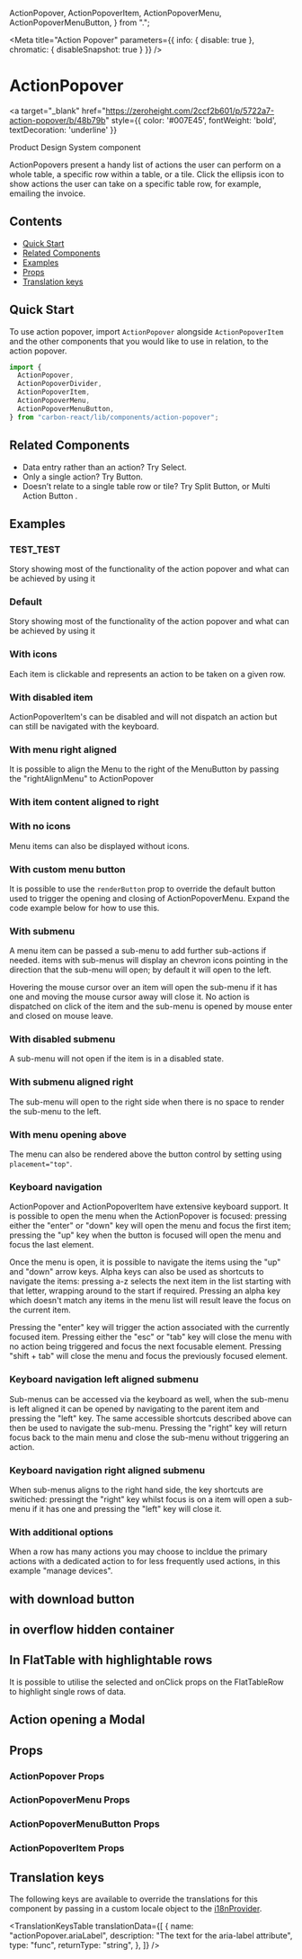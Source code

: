   ActionPopover,
  ActionPopoverItem,
  ActionPopoverMenu,
  ActionPopoverMenuButton,
} from ".";


<Meta
  title="Action Popover"
  parameters={{ info: { disable: true }, chromatic: { disableSnapshot: true } }}
/>

# ActionPopover

<a
  target="_blank"
  href="https://zeroheight.com/2ccf2b601/p/5722a7-action-popover/b/48b79b"
  style={{ color: '#007E45', fontWeight: 'bold', textDecoration: 'underline' }}
>
  Product Design System component 
</a>

ActionPopovers present a handy list of actions the user can perform on a whole table, a specific row within a table, or a tile.
Click the ellipsis icon to show actions the user can take on a specific table row, for example, emailing the invoice.

## Contents

- [Quick Start](#quick-start)
- [Related Components](#related-components)
- [Examples](#examples)
- [Props](#props)
- [Translation keys](#translation-keys)

## Quick Start

To use action popover, import `ActionPopover` alongside `ActionPopoverItem` and the other components that you would like to use in relation,
to the action popover.

```javascript
import {
  ActionPopover,
  ActionPopoverDivider,
  ActionPopoverItem,
  ActionPopoverMenu,
  ActionPopoverMenuButton,
} from "carbon-react/lib/components/action-popover";
```

## Related Components

- Data entry rather than an action? <LinkTo kind='Select' story='default-story'>Try Select</LinkTo>.
- Only a single action? <LinkTo kind='Button' story='primary'>Try Button</LinkTo>.
- Doesn’t relate to a single table row or tile? <LinkTo kind='Split Button' story='default'>Try Split Button</LinkTo>, or
  <LinkTo kind="Multi Action Button" story="default">
    Multi Action Button
  </LinkTo>
  .

## Examples

### TEST_TEST

Story showing most of the functionality of the action popover and what can be achieved by using it

<Canvas>
  <Story name="TEST_TEST" story={stories.TestStory} />
</Canvas>

### Default

Story showing most of the functionality of the action popover and what can be achieved by using it

<Canvas>
  <Story name="default" story={stories.ActionPopoverComponent} />
</Canvas>

### With icons

Each item is clickable and represents an action to be taken on a given row.

<Canvas>
  <Story name="with icons" story={stories.ActionPopoverComponentIcons} />
</Canvas>

### With disabled item

ActionPopoverItem&apos;s can be disabled and will not dispatch an action but can still be navigated with the keyboard.

<Canvas>
  <Story name="with disabled item" story={stories.ActionPopoverComponentDisabledItems} />
</Canvas>

### With menu right aligned

It is possible to align the Menu to the right of the MenuButton by passing the &quot;rightAlignMenu&quot; to ActionPopover

<Canvas>
  <Story name="with menu right aligned" story={stories.ActionPopoverComponentMenuRightAligned} />
</Canvas>

### With item content aligned to right

<Canvas>
  <Story name="with item content aligned to right" story={stories.ActionPopoverComponentContentAlignedRight} />
</Canvas>

### With no icons

Menu items can also be displayed without icons.

<Canvas>
  <Story name="with no icons" story={stories.ActionPopoverComponentNoIcons} />
</Canvas>

### With custom menu button

It is possible to use the `renderButton` prop to override the default button used to trigger the opening and closing of
ActionPopoverMenu. Expand the code example below for how to use this.

<Canvas>
  <Story name="with custom menu button" story={stories.ActionPopoverComponentCustomMenuButton} />
</Canvas>

### With submenu

A menu item can be passed a sub-menu to add further sub-actions if needed. items with sub-menus will display an chevron
icons pointing in the direction that the sub-menu will open; by default it will open to the left.

Hovering the mouse cursor over an item will open the sub-menu if it has one and moving the mouse cursor away will
close it. No action is dispatched on click of the item and the sub-menu is opened by mouse enter and closed on mouse
leave.

<Canvas>
  <Story name="with submenu" story={stories.ActionPopoverComponentSubmenu} />
</Canvas>

### With disabled submenu

A sub-menu will not open if the item is in a disabled state.

<Canvas>
  <Story name="with disabled submenu" story={stories.ActionPopoverComponentDisabledSubmenu} />
</Canvas>

### With submenu aligned right

The sub-menu will open to the right side when there is no space to render the sub-menu to the left.

<Canvas>
  <Story
    name="with submenu aligned right"
    parameters={{ docs: { disable: true } }}
    story={stories.ActionPopoverComponentSubmenuAlignedRight} 
  />
</Canvas>

### With menu opening above

The menu can also be rendered above the button control by setting using `placement="top"`.

<Canvas>
  <Story name="with menu opening above" story={stories.ActionPopoverComponentMenuOpeningAbove} />
</Canvas>

### Keyboard navigation

ActionPopover and ActionPopoverItem have extensive keyboard support. It is possible to open the menu when the
ActionPopover is focused: pressing either the "enter" or "down" key will open the menu and focus the first item;
pressing the "up" key when the button is focused will open the menu and focus the last element.

Once the menu is open, it is possible to navigate the items using the "up" and "down" arrow keys. Alpha keys can also
be used as shortcuts to navigate the items: pressing a-z selects the next item in the list starting with that letter,
wrapping around to the start if required. Pressing an alpha key which doesn't match any items in the menu list will
result leave the focus on the current item.

Pressing the "enter" key will trigger the action associated with the currently focused item. Pressing either the "esc"
or "tab" key will close the menu with no action being triggered and focus the next focusable element. Pressing
"shift + tab" will close the menu and focus the previously focused element.

<Canvas>
  <Story name="keyboard navigation" story={stories.ActionPopoverComponentKeyboardNavigation} />
</Canvas>

### Keyboard navigation left aligned submenu

Sub-menus can be accessed via the keyboard as well, when the sub-menu is left aligned it can be opened by navigating to
the parent item and pressing the "left" key. The same accessible shortcuts described above can then be used to navigate
the sub-menu. Pressing the "right" key will return focus back to the main menu and close the sub-menu without
triggering an action.

<Canvas>
  <Story name="keyboard navigation left aligned submenu" story={stories.ActionPopoverComponentKeyboardNaviationLeftAlignedSubmenu} />
</Canvas>

### Keyboard navigation right aligned submenu

When sub-menus aligns to the right hand side, the key shortcuts are switiched: pressingt the "right" key whilst focus
is on a item will open a sub-menu if it has one and pressing the "left" key will close it.

<Canvas>
  <Story
    name="keyboard navigation right aligned submenu"
    parameters={{ docs: { disable: true } }}
    story={stories.ActionPopoverComponentKeyboardNaviationRightAlignedSubmenu} 
  />
</Canvas>

### With additional options

When a row has many actions you may choose to incldue the primary actions with a dedicated action to for less frequently
used actions, in this example "manage devices".

<Canvas>
  <Story name="with additional options" story={stories.ActionPopoverComponentAdditionalOptions} />
</Canvas>

## with download button

<Canvas>
  <Story name="with download button"story={stories.ActionPopoverComponentDownloadButton} />
</Canvas>

## in overflow hidden container

<Canvas>
  <Story name="in overflow hidden container"story={stories.ActionPopoverComponentInOverflowHiddenContainer} />
</Canvas>

## In FlatTable with highlightable rows

It is possible to utilise the selected and onClick props on the FlatTableRow to highlight single rows of data.

<Canvas>
  <Story name="in FlatTable" story={stories.ActionPopoverComponentInFlatTable} />
</Canvas>

## Action opening a Modal

<Canvas>
  <Story name="opening a modal" story={stories.ActionPopoverComponentOpeningAModal} />
</Canvas>

## Props

### ActionPopover Props

<StyledSystemProps of={ActionPopover} margin noHeader />

### ActionPopoverMenu Props

<ArgsTable of={ActionPopoverMenu} />

### ActionPopoverMenuButton Props

<ArgsTable of={ActionPopoverMenuButton} />

### ActionPopoverItem Props

<ArgsTable of={ActionPopoverItem} />

## Translation keys

The following keys are available to override the translations for this component by passing in a custom locale object
to the [i18nProvider](https://carbon.sage.com/?path=/story/documentation-i18n--page).

<TranslationKeysTable
  translationData={[
    {
      name: "actionPopover.ariaLabel",
      description: "The text for the aria-label attribute",
      type: "func",
      returnType: "string",
    },
  ]}
/>